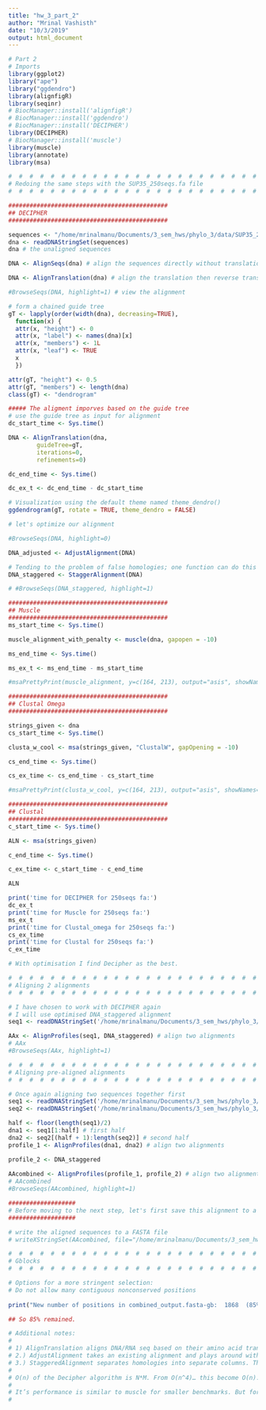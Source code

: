 ```yaml
---
title: "hw_3_part_2"
author: "Mrinal Vashisth"
date: "10/3/2019"
output: html_document
---
```


```r
# Part 2
# Imports
library(ggplot2)
library("ape")
library("ggdendro")
library(alignfigR)
library(seqinr)
# BiocManager::install('alignfigR')
# BiocManager::install('ggdendro')
# BiocManager::install('DECIPHER')
library(DECIPHER)
# BiocManager::install('muscle')
library(muscle)
library(annotate)
library(msa)

```

```r
#  #  #  #  #  #  #  #  #  #  #  #  #  #  #  #  #  #  #  #  #  #  #  #  #  #  #  #  # 
# Redoing the same steps with the SUP35_250seqs.fa file
#  #  #  #  #  #  #  #  #  #  #  #  #  #  #  #  #  #  #  #  #  #  #  #  #  #  #  #  # 

#############################################
## DECIPHER
#############################################

sequences <- "/home/mrinalmanu/Documents/3_sem_hws/phylo_3/data/SUP35_250seqs.fsa"
dna <- readDNAStringSet(sequences)
dna # the unaligned sequences

```

```r
DNA <- AlignSeqs(dna) # align the sequences directly without translation

DNA <- AlignTranslation(dna) # align the translation then reverse translate
```

```r

#BrowseSeqs(DNA, highlight=1) # view the alignment

```

```r
# form a chained guide tree
gT <- lapply(order(width(dna), decreasing=TRUE),
  function(x) {
  attr(x, "height") <- 0
  attr(x, "label") <- names(dna)[x]
  attr(x, "members") <- 1L
  attr(x, "leaf") <- TRUE
  x
  })

attr(gT, "height") <- 0.5
attr(gT, "members") <- length(dna)
class(gT) <- "dendrogram"

##### The aligment imporves based on the guide tree
# use the guide tree as input for alignment
dc_start_time <- Sys.time()

DNA <- AlignTranslation(dna,
        guideTree=gT,
        iterations=0,
        refinements=0)

dc_end_time <- Sys.time()

dc_ex_t <- dc_end_time - dc_start_time

# Visualization using the default theme named theme_dendro()
ggdendrogram(gT, rotate = TRUE, theme_dendro = FALSE)

```


```r

# let's optimize our alignment

#BrowseSeqs(DNA, highlight=0)

DNA_adjusted <- AdjustAlignment(DNA)

# Tending to the problem of false homologies; one function can do this automatically!
DNA_staggered <- StaggerAlignment(DNA)

# #BrowseSeqs(DNA_staggered, highlight=1)

```

```r

#############################################
## Muscle
#############################################
ms_start_time <- Sys.time()

muscle_alignment_with_penalty <- muscle(dna, gapopen = -10)

ms_end_time <- Sys.time()

ms_ex_t <- ms_end_time - ms_start_time

#msaPrettyPrint(muscle_alignment, y=c(164, 213), output="asis", showNames="none", showLogo="none", askForOverwrite=FALSE)
```

```r

#############################################
## Clustal Omega
#############################################

strings_given <- dna
cs_start_time <- Sys.time()

clusta_w_cool <- msa(strings_given, "ClustalW", gapOpening = -10)

cs_end_time <- Sys.time()

cs_ex_time <- cs_end_time - cs_start_time

#msaPrettyPrint(clusta_w_cool, y=c(164, 213), output="asis", showNames="none", showLogo="none", askForOverwrite=FALSE)

```


```r
#############################################
## Clustal
#############################################
c_start_time <- Sys.time()

ALN <- msa(strings_given)

c_end_time <- Sys.time()

c_ex_time <- c_start_time - c_end_time

ALN

```

```r
print('time for DECIPHER for 250seqs fa:')
dc_ex_t
print('time for Muscle for 250seqs fa:')
ms_ex_t
print('time for Clustal_omega for 250seqs fa:')
cs_ex_time 
print('time for Clustal for 250seqs fa:')
c_ex_time

# With optimisation I find Decipher as the best. 
```

```r
#  #  #  #  #  #  #  #  #  #  #  #  #  #  #  #  #  #  #  #  #  #  #  #  #  #  #  #  # 
# Aligning 2 alignments
#  #  #  #  #  #  #  #  #  #  #  #  #  #  #  #  #  #  #  #  #  #  #  #  #  #  #  #  # 

# I have chosen to work with DECIPHER again
# I will use optimised DNA_staggered alignment
seq1 <- readDNAStringSet('/home/mrinalmanu/Documents/3_sem_hws/phylo_3/data/SUP35_1addseq.fsa')

```

```r


AAx <- AlignProfiles(seq1, DNA_staggered) # align two alignments
# AAx
#BrowseSeqs(AAx, highlight=1)

```

```r
#  #  #  #  #  #  #  #  #  #  #  #  #  #  #  #  #  #  #  #  #  #  #  #  #  #  #  #  # 
# Aligning pre-aligned alignments
#  #  #  #  #  #  #  #  #  #  #  #  #  #  #  #  #  #  #  #  #  #  #  #  #  #  #  #  # 

# Once again aligning two sequences together first
seq1 <- readDNAStringSet('/home/mrinalmanu/Documents/3_sem_hws/phylo_3/data/SUP35_1addseq.fsa')
seq2 <- readDNAStringSet('/home/mrinalmanu/Documents/3_sem_hws/phylo_3/data/SUP35_2addseqs.fsa')

half <- floor(length(seq1)/2)
dna1 <- seq1[1:half] # first half
dna2 <- seq2[(half + 1):length(seq2)] # second half
profile_1 <- AlignProfiles(dna1, dna2) # align two alignments

profile_2 <- DNA_staggered
  
AAcombined <- AlignProfiles(profile_1, profile_2) # align two alignments
# AAcombined
#BrowseSeqs(AAcombined, highlight=1)

###################
# Before moving to the next step, let's first save this alignment to a fasta
###################

# write the aligned sequences to a FASTA file
# writeXStringSet(AAcombined, file="/home/mrinalmanu/Documents/3_sem_hws/phylo_3/data/combined_output.fasta")
```

```r
#  #  #  #  #  #  #  #  #  #  #  #  #  #  #  #  #  #  #  #  #  #  #  #  #  #  #  #  # 
# Gblocks
#  #  #  #  #  #  #  #  #  #  #  #  #  #  #  #  #  #  #  #  #  #  #  #  #  #  #  #  #

# Options for a more stringent selection:
# Do not allow many contiguous nonconserved positions
 
print("New number of positions in combined_output.fasta-gb:  1868  (85% of the original 2190 positions)")

## So 85% remained.

# Additional notes:
#
# 1) AlignTranslation aligns DNA/RNA seq based on their amino acid translation and then reverse translation of the same.
# 2.) AdjustAlignment takes an existing alignment and plays around with gaps  for better alignments
# 3.) StaggeredAlignment separates homologies into separate columns. This is aimed at minimizing false homologies.
# 
# O(n) of the Decipher algorithm is N*M. From O(n^4)… this become O(n). Pretty cool!
# 
# It’s performance is similar to muscle for smaller benchmarks. But for larger alignments, it is super fast! [From original paper: http://www2.decipher.codes/AlignProfiles.html].
# 

```